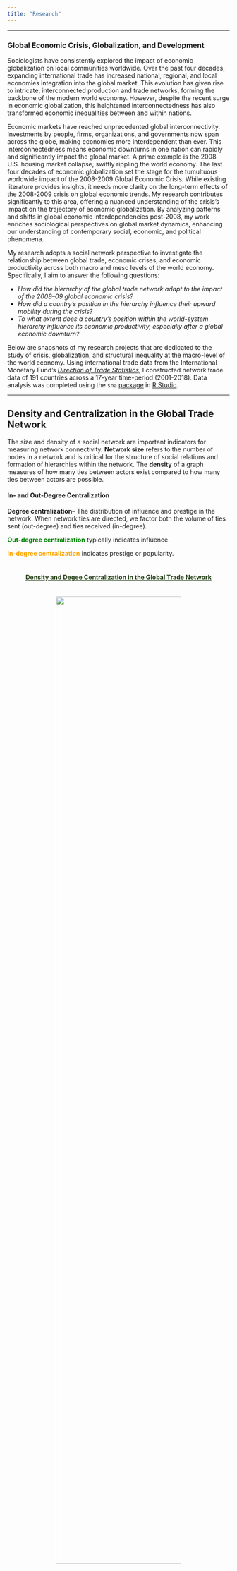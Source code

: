 ```yaml
---
title: "Research"
---
```


----

<h3>**Global Economic Crisis, Globalization, and Development**</h3>
Sociologists have consistently explored the impact of economic globalization on local communities worldwide. Over the past four decades, expanding international trade has increased national, regional, and local economies integration into the global market. This evolution has given rise to intricate, interconnected production and trade networks, forming the backbone of the modern world economy. However, despite the recent surge in economic globalization, this heightened interconnectedness has also transformed economic inequalities between and within nations.

Economic markets have reached unprecedented global interconnectivity. Investments by people, firms, organizations, and governments now span across the globe, making economies more interdependent than ever. This interconnectedness means economic downturns in one nation can rapidly and significantly impact the global market. A prime example is the 2008 U.S. housing market collapse, swiftly rippling the world economy. The last four decades of economic globalization set the stage for the tumultuous worldwide impact of the 2008-2009 Global Economic Crisis. While existing literature provides insights, it needs more clarity on the long-term effects of the 2008-2009 crisis on global economic trends. My research contributes significantly to this area, offering a nuanced understanding of the crisis's impact on the trajectory of economic globalization. By analyzing patterns and shifts in global economic interdependencies post-2008, my work enriches sociological perspectives on global market dynamics, enhancing our understanding of contemporary social, economic, and political phenomena.

My research adopts a social network perspective to investigate the relationship between global trade, economic crises, and economic productivity across both macro and meso levels of the world economy. Specifically, I aim to answer the following questions:

  * *How did the hierarchy of the global trade network adapt to the impact of the 2008–09 global economic crisis?* 
  * *How did a country's position in the hierarchy influence their upward mobility during the crisis?*
  * *To what extent does a country's position within the world-system hierarchy influence its economic productivity, especially after a global economic downturn?* 

Below are snapshots of my research projects that are dedicated to the study of crisis, globalization, and structural inequality at the macro-level of the world economy. Using international trade data from the International Monetary Fund's [*Direction of Trade Statistics*](https://data.imf.org/?sk=9D6028D4-F14A-464C-A2F2-59B2CD424B85), I constructed network trade data of 191 countries across a 17-year time-period (2001-2018). Data analysis was completed using the `sna` [package](https://cran.r-project.org/web/packages/sna/sna.pdf) in [R Studio](https://www.rstudio.com/).

----

<h2>Density and Centralization in the Global Trade Network</h2>

The size and density of a social network are important indicators for measuring network connectivity. **Network size** refers to the number of nodes in a network and is critical for the structure of social relations and formation of hierarchies within the network. The **density** of a graph measures of how many ties between actors exist compared to how many ties between actors are possible.

<h4>**In- and Out-Degree Centralization**</h4>

**Degree centralization**– The distribution of influence and prestige in the network.
When network ties are directed, we factor both the volume of ties sent (out-degree) and ties received (in-degree).

<span style="color:green;">**Out-degree centralization**</span> typically indicates influence.

<span style="color:#FFA500;">**In-degree centralization**</span> indicates prestige or popularity.
<br></br>

<h4 style="text-align:center; color:#254117;"><u>Density and Degee Centralization in the Global Trade Network</u></h4>
<br>
<center><img src="images/density_centralization.png" width="75%" height="75%"/></center>
</br>

----

<h2>The Core-Periphery Structure of the Global Trade Network</h2>

Globalization in the late 20th century has given rise to a global international division of labor that has segmented into a core-periphery structure. In social network analysis, the core-periphery structure is an elemental network pattern that refers to the presence of two qualitatively distinct components: a dense "core" of tightly connected actors and a sparse “periphery” of actors that are tightly connected to the core and loosely among each other. In the case of global trade, the core are highly interconnected with most other nation-states across the entire global economic system whereas peripheral nation-states, on the other hand, are the least interconnected and mainly depend on their economic relations with the core. 

<center><img src="images/simulated_cpstructure.png" width="90%" height="75%"></center>

<br>
<h3>The Core/Periphery Structure in 2007</h3>
<center><img src="images/core_periphery_plot_2007.png" width="75%" height="75%"></center>
</br>

<br>
<h3>The Core-Periphery Structure in 2011</h3>
<center><img src="images/core_periphery_plot_2011.png" width="75%" height="75%"></center>
</br>

<br>
<h3>The top 20 nation-states in the core-periphery structure</h3>
<center><img src="images/top20_coreness_plots.png" width="75%" height="75%"></center>

---
<p>Copyright &copy; `r format(Sys.Date(), '%Y')` Martín Jacinto. All rights reserved.</p>

